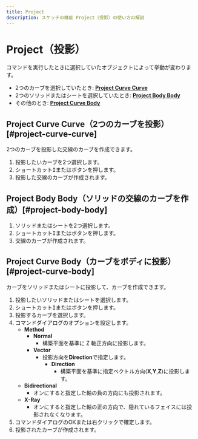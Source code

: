 ```yaml
---
title: Project
description: スケッチの機能 Project（投影）の使い方の解説
---
```



# Project（投影）

<Reference shortcut="I" command="Project" button="コマンドバー右" />

コマンドを実行したときに選択していたオブジェクトによって挙動が変わります。

- 2つのカーブを選択していたとき: [**Project Curve Curve**](#project-curve-curve)
- 2つのソリッドまたはシートを選択していたとき: [**Project Body Body**](#project-body-body)
- その他のとき: [**Project Curve Body**](#project-curve-body)

## Project Curve Curve（2つのカーブを投影）[#project-curve-curve]

2つのカーブを投影した交線のカーブを作成できます。

1. 投影したいカーブを2つ選択します。
2. ショートカット<kbd>I</kbd>またはボタンを押します。
3. 投影した交線のカーブが作成されます。

## Project Body Body（ソリッドの交線のカーブを作成）[#project-body-body]

1. ソリッドまたはシートを2つ選択します。
2. ショートカット<kbd>I</kbd>またはボタンを押します。
3. 交線のカーブが作成されます。

## Project Curve Body（カーブをボディに投影）[#project-curve-body]

カーブをソリッドまたはシートに投影して、カーブを作成できます。

1. 投影したいソリッドまたはシートを選択します。
2. ショートカット<kbd>I</kbd>またはボタンを押します。
3. 投影するカーブを選択します。
4. コマンドダイアログのオプションを設定します。
   - **Method**
     - **Normal**
       - 構築平面を基準に Z 軸正方向に投影します。
     - **Vector**
       - 投影方向を**Direction**で指定します。
          - **Direction**
            - 構築平面を基準に指定ベクトル方向(**X**,**Y**,**Z**)に投影します。
   - **Bidirectional**
     - オンにすると指定した軸の負の方向にも投影されます。
   - **X-Ray**
     - オンにすると指定した軸の正の方向で、隠れているフェイスには投影されなくなります。
5. コマンドダイアログのOKまたは右クリックで確定します。
6. 投影されたカーブが作成されます。

